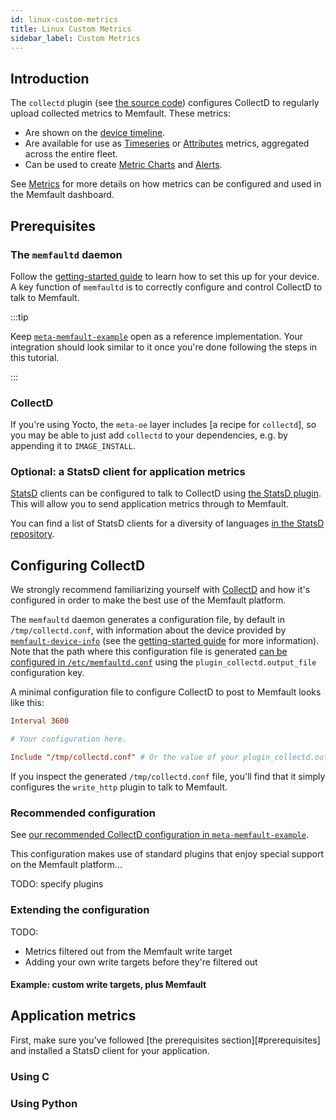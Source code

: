 ```yaml
---
id: linux-custom-metrics
title: Linux Custom Metrics
sidebar_label: Custom Metrics
---
```


## Introduction

The `collectd` plugin (see [the source code][source-memfaultd-collectd-plugin])
configures CollectD to regularly upload collected metrics to Memfault. These
metrics:

- Are shown on the [device timeline][docs-timeline].
- Are available for use as [Timeseries][docs-timeseries] or
  [Attributes][docs-attributes] metrics, aggregated across the entire fleet.
- Can be used to create [Metric Charts][docs-metric-charts] and
  [Alerts][docs-alerts].

See [Metrics](/docs/platform/metrics) for more details on how metrics can be
configured and used in the Memfault dashboard.

## Prerequisites

### The `memfaultd` daemon

Follow the [getting-started guide][docs-linux-getting-started] to learn how to
set this up for your device. A key function of `memfaultd` is to correctly
configure and control CollectD to talk to Memfault.

:::tip

Keep [`meta-memfault-example`][source-yocto-example] open as a reference
implementation. Your integration should look similar to it once you're done
following the steps in this tutorial.

:::

### CollectD

If you're using Yocto, the `meta-oe` layer includes [a recipe for `collectd`],
so you may be able to just add `collectd` to your dependencies, e.g. by
appending it to `IMAGE_INSTALL`.

[source-collectd-recipe]:
  https://github.com/openembedded/meta-openembedded/tree/master/meta-oe/recipes-extended/collectd

### Optional: a StatsD client for application metrics

[StatsD][statsd-homepage] clients can be configured to talk to CollectD using
[the StatsD plugin][collectd-plugin-statsd]. This will allow you to send
application metrics through to Memfault.

You can find a list of StatsD clients for a diversity of languages [in the
StatsD repository][statsd-clients].

[collectd-plugin-statsd]: https://collectd.org/wiki/index.php/Plugin:StatsD
[statsd-homepage]: https://github.com/statsd/statsd
[statsd-clients]:
  https://github.com/statsd/statsd/blob/master/docs/client_implementations.md

## Configuring CollectD

We strongly recommend familiarizing yourself with [CollectD][collectd-homepage]
and how it's configured in order to make the best use of the Memfault platform.

The `memfaultd` daemon generates a configuration file, by default in
`/tmp/collectd.conf`, with information about the device provided by
[`memfault-device-info`][docs-memfault-device-info] (see the [getting-started
guide][docs-linux-getting-started] for more information). Note that the path
where this configuration file is generated [can be configured in
`/etc/memfaultd.conf`][docs-configuration] using the
`plugin_collectd.output_file` configuration key.

A minimal configuration file to configure CollectD to post to Memfault looks
like this:

```conf
Interval 3600

# Your configuration here.

Include "/tmp/collectd.conf" # Or the value of your plugin_collectd.output_file
```

If you inspect the generated `/tmp/collectd.conf` file, you'll find that it
simply configures the `write_http` plugin to talk to Memfault.

### Recommended configuration

See [our recommended CollectD configuration in
`meta-memfault-example`][source-recommended-collectd-conf].

This configuration makes use of standard plugins that enjoy special support on
the Memfault platform...

TODO: specify plugins

### Extending the configuration

TODO:

- Metrics filtered out from the Memfault write target
- Adding your own write targets before they're filtered out

#### Example: custom write targets, plus Memfault

## Application metrics

First, make sure you've followed [the prerequisites section][#prerequisites] and
installed a StatsD client for your application.

### Using C

### Using Python

[collectd-homepage]: https://collectd.org/
[collectd-write-http]: https://collectd.org/wiki/index.php/Plugin:Write_HTTP
[collectd-chains]: https://collectd.org/wiki/index.php/Chains
[source-yocto-example]:
  https://github.com/memfault/memfault-linux-sdk/tree/main/meta-memfault-example
[source-meta-memfault]:
  https://github.com/memfault/memfault-linux-sdk/tree/main/meta-memfault
[source-memfaultd]:
  https://github.com/memfault/memfault-linux-sdk/tree/main/meta-memfault/recipes-memfault/memfaultd/files/memfaultd
[source-recommended-collectd-conf]:
  https://github.com/memfault/memfault-linux-sdk/tree/master/meta-memfault-example/recipes-extended/collectd/files/collectd.conf
[source-memfaultd-collectd-plugin]:
  https://github.com/memfault/memfault-linux-sdk/blob/main/meta-memfault/recipes-memfault/memfaultd/files/memfaultd/plugins/collectd.c
[docs-linux-getting-started]: /docs/linux/linux-getting-started-guide
[docs-linux-control-plugins]:
  /docs/linux/linux-getting-started-guide#optional-opt-out-of-memfaultd-built-in-plugins
[docs-memfault-device-info]:
  /docs/linux/linux-getting-started-guide#add-a-memfault-device-info-executable-to-your-build
[docs-configuration]: /docs/linux/reference-memfaultd-configuration
[docs-metrics]: /docs/platform/metrics
[docs-timeseries]: /docs/platform/metrics#timeseries
[docs-attributes]: /docs/platform/metrics#attributes
[docs-timeline]: /docs/platform/introduction/#metrics
[docs-metric-charts]: /docs/platform/charts#metric-charts
[docs-alerts]: /docs/platform/alerts
